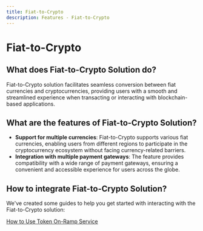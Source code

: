 ```yaml
---
title: Fiat-to-Crypto
description: Features - Fiat-to-Crypto
---
```


# Fiat-to-Crypto

## What does Fiat-to-Crypto Solution do?

Fiat-to-Crypto solution facilitates seamless conversion between fiat currencies and cryptocurrencies, providing users with a smooth and streamlined experience when transacting or interacting with blockchain-based applications.

## What are the features of Fiat-to-Crypto Solution?

- **Support for multiple currencies**: Fiat-to-Crypto supports various fiat currencies, enabling users from different regions to participate in the cryptocurrency ecosystem without facing currency-related barriers.
- **Integration with multiple payment gateways**: The feature provides compatibility with a wide range of payment gateways, ensuring a convenient and accessible experience for users across the globe.

## How to integrate Fiat-to-Crypto Solution?
We've created some guides to help you get started with interacting with the Fiat-to-Crypto solution:

[How to Use Token On-Ramp Service](/guides/how-to-use-token-on-ramp-service)